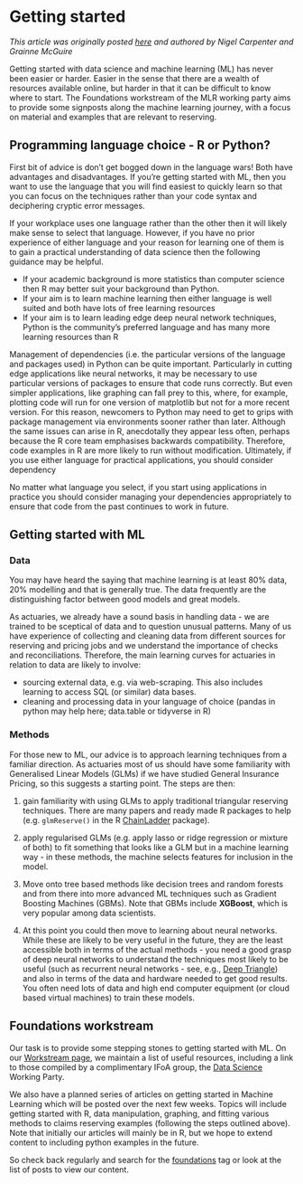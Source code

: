 # Getting started {#f-getting-started}


*This article was originally posted [here](https://institute-and-faculty-of-actuaries.github.io/mlr-blog/post/intro-to-foundations-blog/) and authored by Nigel Carpenter and Grainne McGuire*


Getting started with data science and machine learning (ML) has never been easier or harder. 
Easier in the sense that there are a wealth of resources available online, but harder in that it can be difficult to know where to start.
The Foundations workstream of the MLR working party aims to provide some signposts along the machine learning journey, with a focus on material and examples that are relevant to reserving.


## Programming language choice -  R or Python?

First bit of advice is don't get bogged down in the language wars! Both have advantages and disadvantages. 
If you're getting started with ML, then you want to use the language that you will find easiest to quickly learn so that you can focus on the techniques rather than your code syntax and deciphering cryptic error messages.

If your workplace uses one language rather than the other then it will likely make sense to select that language.
However, if you have no prior experience of either language and your reason for learning one of them is to gain a practical understanding of data science then the following guidance may be helpful. 

* If your academic background is more statistics than computer science then R may better suit your background than Python. 
* If your aim is to learn machine learning then either language is well suited and both have lots of free learning resources
* If your aim is to learn leading edge deep neural network techniques, Python is the community's preferred language and has many more learning resources than R

Management of dependencies (i.e. the particular versions of the language and packages used) in Python can be quite important. Particularly in cutting edge applications like neural networks, it may be necessary to use particular versions of packages to ensure that code runs correctly. But even simpler applications, like graphing can fall prey to this, where, for example, plotting code will run for one version of matplotlib but not for a more recent version. For this reason, newcomers to Python may need to get to grips with package management via environments sooner rather than later. Although the same issues can arise in R, anecdotally they appear less often, perhaps because the R core team emphasises backwards compatibility. Therefore, code examples in R are more likely to run without modification. Ultimately, if you use either language for practical applications, you should consider dependency

No matter what language you select, if you start using applications in practice you should consider managing your dependencies appropriately to ensure that code from the past continues to work in future.



## Getting started with ML

### Data

You may have heard the saying that machine learning is at least 80% data, 20% modelling and that is generally true. 
The data frequently are the distinguishing factor between good models and great models.

As actuaries, we already have a sound basis in handling data - we are trained to be sceptical of data and to question unusual patterns.
Many of us have experience of collecting and cleaning data from different sources for reserving and pricing jobs and we understand the importance of checks and reconciliations.
Therefore, the main learning curves for actuaries in relation to data are likely to involve:

* sourcing external data, e.g. via web-scraping. This also includes learning to access SQL (or similar) data bases.
* cleaning and processing data in your language of choice (pandas in python may help here; data.table or tidyverse in R)


### Methods

For those new to ML, our advice is to approach learning techniques from a familiar direction.
As actuaries most of us should have some familiarity with Generalised Linear Models (GLMs) if we have studied General Insurance Pricing, so this suggests a starting point. The steps are then:

1. gain familiarity with using GLMs to apply traditional triangular reserving techniques. There are many papers and ready made R packages to help (e.g. `glmReserve()` in the R [ChainLadder](https://cran.r-project.org/web/packages/ChainLadder/index.html) package).

1. apply regularised GLMs (e.g. apply lasso or ridge regression or mixture of both) to fit something that looks like a GLM but in a machine learning way - in these methods, the machine selects features for inclusion in the model.

1. Move onto tree based methods like decision trees and random forests and from there into more advanced ML techniques such as Gradient Boosting Machines (GBMs). Note that GBMs include **XGBoost**, which is very popular among data scientists.

1. At this point you could then move to learning about neural networks. While these are likely to be very useful in the future, they are the least accessible both in terms of the actual methods - you need a good grasp of deep neural networks to understand the techniques most likely to be useful (such as recurrent neural networks - see, e.g., [Deep Triangle](https://arxiv.org/abs/1804.09253)) and also in terms of the data and hardware needed to get good results. You often need lots of data and high end computer equipment (or cloud based virtual machines) to train these models.



## Foundations workstream

Our task is to provide some stepping stones to getting started with ML.
On our [Workstream page](https://institute-and-faculty-of-actuaries.github.io/mlr-blog/project/foundations), we maintain a list of useful resources, including a link to those compiled by a complimentary IFoA group, the [Data Science](https://www.actuaries.org.uk/practice-areas/general-insurance/research-working-parties/data-science) Working Party.

We also have a planned series of articles on getting started in Machine Learning which will be posted over the next few weeks.
Topics will include getting started with R, data manipulation, graphing, and fitting various methods to claims reserving examples (following the steps outlined above).
Note that initially our articles will mainly be in R, but we hope to extend content to including python examples in the future.


So check back regularly and search for the [foundations](https://institute-and-faculty-of-actuaries.github.io/mlr-blog/tags/foundations/) tag or look at the list of posts to view our content. 

